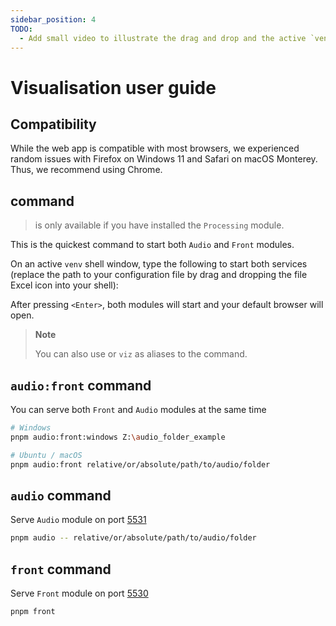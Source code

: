 ```yaml
---
sidebar_position: 4
TODO:
  - Add small video to illustrate the drag and drop and the active `venv`
---
```



# Visualisation user guide

<ContextWarning />

## Compatibility

While the web app is compatible with most browsers, we experienced random
issues with Firefox on Windows 11 and Safari on macOS Monterey. Thus, we
recommend using Chrome.

## <VisCommandInline/> command

> <VisCommandInline /> is only available if you have installed the `Processing`
> module.

This is the quickest command to start both `Audio` and `Front` modules.

On an active `venv` shell window, type the following to start both services
(replace the path to your configuration file by drag and dropping the file
Excel icon into your shell):

<VisCommandBlock />

After pressing `<Enter>`, both modules will start and your default browser will
open.

> **Note**
>
> You can also use <VizCommandInline/> or `viz` as aliases to the <VisCommandInline/> command.

## `audio:front` command

You can serve both `Front` and `Audio` modules at the same time

```bash
# Windows
pnpm audio:front:windows Z:\audio_folder_example

# Ubuntu / macOS
pnpm audio:front relative/or/absolute/path/to/audio/folder
```

## `audio` command

Serve `Audio` module on port [5531](http://localhost:5531)

```bash
pnpm audio -- relative/or/absolute/path/to/audio/folder
```

## `front` command

Serve `Front` module on port [5530](http://localhost:5530)

```bash
pnpm front
```
